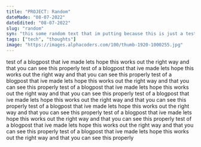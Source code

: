 ```yaml
---
title: "PROJECT: Random"
dateMade: "08-07-2022"
dateEdited: "08-07-2022"
slug: "random"
syn: "this some random text that im putting because this is just a test blog post"
tags: ["tech", "thoughts"]
image: "https://images.alphacoders.com/100/thumb-1920-1000255.jpg"
---
```


test of a blogpost that ive made lets hope this works out the right way and that you can see this properly
test of a blogpost that ive made lets hope this works out the right way and that you can see this properly
test of a blogpost that ive made lets hope this works out the right way and that you can see this properly
test of a blogpost that ive made lets hope this works out the right way and that you can see this properly
test of a blogpost that ive made lets hope this works out the right way and that you can see this properly
test of a blogpost that ive made lets hope this works out the right way and that you can see this properly
test of a blogpost that ive made lets hope this works out the right way and that you can see this properly
test of a blogpost that ive made lets hope this works out the right way and that you can see this properly
test of a blogpost that ive made lets hope this works out the right way and that you can see this properly